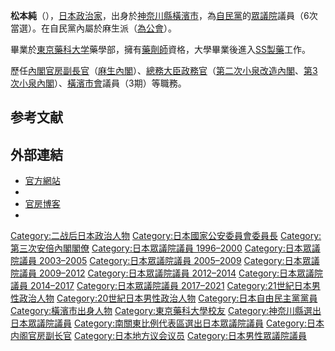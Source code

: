 {{unreferenced|time=2020-02-13T08:53:09+00:00}}
{{Infobox Officeholder
| name  = 松本 純
| original_name = 
| native_name_lang = 
| image = 
| imagesize = 
| country = {{JPN}}
| office = {{JPN}}第92任[[國家公安委員會委員長|國家公安委員會委員長]]<br/>第27任{{link-ja|內閣府特命擔當大臣（防災擔當）|内閣府特命担当大臣（防災担当）|內閣府特命擔當大臣（防災）}}
| term_start = 	2016年8月3日
| term_end = 2017年8月3日
| primeminister = [[安倍晋三|安倍晋三]]
| predecessor = [[河野太郎|河野太郎]]
| successor = [[小此木八郎|小此木八郎]]
| office2 = {{JPN}}第13任[[內閣府特命擔當大臣（消費者及食品安全擔當）|內閣府特命擔當大臣<br>（消費者及食品安全）]]
| term_start2 = 	2016年8月3日
| term_end2 = 2017年8月3日
| primeminister2 = [[安倍晋三|安倍晋三]]
| predecessor2 = [[河野太郎|河野太郎]]
| successor2 = [[江崎鐵磨|江崎鐵磨]]
| office3 = {{JPN}}第1任{{link-ja|內閣府特命擔當大臣（海洋政策擔當）|総合海洋政策本部|內閣府特命擔當大臣<br>（海洋政策）}}
| term_start3 = 2017年4月1日
| term_end3 = 2017年8月3日
| primeminister3 = [[安倍晋三|安倍晋三]]
| predecessor3 = 新創職位
| successor3 = [[江崎鐵磨|江崎鐵磨]]
|office4   = {{JPN}}[[眾議院_(日本)|眾議院]]議員
|term_start4  = 2003年11月10日
|term_end4  = 2021年10月14日
|predecessor4 = {{link-ja|中林美惠子|中林美恵子}}
|successor4  ={{link-ja|篠原豪|篠原豪}}
|constituency4= {{Plainlist|
* [[神奈川縣第1區|神奈川縣第1區]]（2003-2009）
* [[比例南關東區|比例南關東區]]（2009-2012）
* [[神奈川縣第1區|神奈川縣第1區]]（2012-2021）}}
|term_start5  = 1996年10月21日
|term_end5  = 2000年6月2日
|predecessor5 = 新設選區
|successor5  ={{link-ja|佐藤謙一郎|佐藤謙一郎}}
|constituency5= [[神奈川縣第1區|神奈川縣第1區]]
|office6   = [[File:Flag_of_Yokohama,_Kanagawa.svg|25px]][[橫濱市|橫濱市]]議會議員
|term_start6  = 1990年
|term_end6  = 1996年
|constituency6= [[中区_(橫濱市)|中区]]選區
| birth_date = {{birth date and age|1950|4|11}}
| birth_place = {{JPN}}[[神奈川縣|神奈川縣]][[橫濱市|橫濱市]]
| native_place = 
| parents = 
| relatives = 松本研（弟）
| spouse = 
|occupation=[[藥劑師|藥劑師]]
| party = （[[自由民主黨_(日本)|自由民主黨]]→）<br />（[[無黨籍|無黨籍]]→）<br />自由民主黨
| alma_mater   = [[東京藥科大学|東京藥科大学]]藥學部
| website      = [http://www.jun.or.jp/   官方網站]
}}
{{japanese||japanese=松本 純|kana=まつもと じゅん|romaji=Matsumoto Jun}}
'''松本純'''（{{bd|1950年|4月11日|||Matsumoto Jun}}），[[日本|日本]][[政治家|政治家]]，出身於[[神奈川縣|神奈川縣]][[橫濱市|橫濱市]]，為[[自由民主黨_(日本)|自民黨]]的[[眾議院_(日本)|眾議院]]議員（6次當選）。在自民黨內屬於麻生派（[[為公會|為公會]]）。

畢業於[[東京藥科大学|東京藥科大学]]藥學部，擁有[[藥劑師|藥劑師]]資格，大學畢業後進入[[SS製藥|SS製藥]]工作。

歷任[[內閣官房副長官|內閣官房副長官]]（[[麻生內閣|麻生內閣]]）、[[總務大臣政務官|總務大臣政務官]]（[[第2次小泉內閣_(改造)|第二次小泉改造內閣]]、[[第3次小泉內閣|第3次小泉內閣]]）、[[橫濱市會|橫濱市會]]議員（3期）等職務。

== 参考文献 ==

{{Reflist}}

== 外部連結 ==

* [http://www.jun.or.jp/ 官方網站] {{Wayback|url=http://www.jun.or.jp/ |date=20210305082539 }}
* {{YouTube|user=junmatsumoto031109}}
* [http://www.jun.or.jp/diary/index.htm 官房博客] {{Wayback|url=http://www.jun.or.jp/diary/index.htm |date=20210201205248 }}
* {{Twitter|junmatsumoto411}}

{{start box}}
{{s-off}}
{{succession box 
| title  = {{Flagicon|JPN}} [[內閣官房副長官|內閣官房副長官]](政務擔當·眾議院)
| before = [[鹽谷立|鹽谷立]]
| years  = 2008年—2009年
| after  = [[松野賴久|松野賴久]]
}}
{{Succession box
| title  = {{flagicon|JPN}} [[總務大臣政務官|總務大臣政務官]] <br/> <small>與[[平澤勝榮|平澤勝榮]]、[[小西理|小西理]]、[[世耕弘成|世耕弘成]]一起<br/>→與[[增原義剛|增原義剛]]、[[山本保|山本保]]一起</small>
| years = 2003年—2005年
| before = [[吉田六左衛門|吉田六左衛門]]、[[平澤勝榮|平澤勝榮]]、[[世耕弘成|世耕弘成]]
| after = [[櫻井郁三|櫻井郁三]]、[[上川陽子|上川陽子]]、[[古屋範子|古屋範子]]
}}
{{s-par}}
{{succession box
| title  = {{Flagicon|JPN}} [[厚生勞動委員會|眾議院厚生勞動委員長]]
| before = [[長妻昭|長妻昭]]
| years  = 2012年—2013年
| after  = [[後藤茂之|後藤茂之]]
}}
{{end box}}

{{國家公安委員會委員長}}
{{第三次安倍內閣}}

{{DEFAULTSORT:Matsumoto Jun}}
[[Category:二战后日本政治人物|Category:二战后日本政治人物]]
[[Category:日本國家公安委員會委員長|Category:日本國家公安委員會委員長]]
[[Category:第三次安倍內閣閣僚|Category:第三次安倍內閣閣僚]]
[[Category:日本眾議院議員_1996–2000|Category:日本眾議院議員 1996–2000]]
[[Category:日本眾議院議員_2003–2005|Category:日本眾議院議員 2003–2005]]
[[Category:日本眾議院議員_2005–2009|Category:日本眾議院議員 2005–2009]]
[[Category:日本眾議院議員_2009–2012|Category:日本眾議院議員 2009–2012]]
[[Category:日本眾議院議員_2012–2014|Category:日本眾議院議員 2012–2014]]
[[Category:日本眾議院議員_2014–2017|Category:日本眾議院議員 2014–2017]]
[[Category:日本眾議院議員_2017–2021|Category:日本眾議院議員 2017–2021]]
[[Category:21世紀日本男性政治人物|Category:21世紀日本男性政治人物]]
[[Category:20世紀日本男性政治人物|Category:20世紀日本男性政治人物]]
[[Category:日本自由民主黨黨員|Category:日本自由民主黨黨員]]
[[Category:橫濱市出身人物|Category:橫濱市出身人物]]
[[Category:東京藥科大學校友|Category:東京藥科大學校友]]
[[Category:神奈川縣選出日本眾議院議員|Category:神奈川縣選出日本眾議院議員]]
[[Category:南關東比例代表區選出日本眾議院議員|Category:南關東比例代表區選出日本眾議院議員]]
[[Category:日本内阁官房副长官|Category:日本内阁官房副长官]]
[[Category:日本地方议会议员|Category:日本地方议会议员]]
[[Category:日本男性眾議院議員|Category:日本男性眾議院議員]]